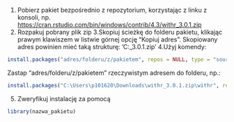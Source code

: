 1. Pobierz pakiet bezpośrednio z repozytorium, korzystając z linku z konsoli, np. <https://cran.rstudio.com/bin/windows/contrib/4.3/withr_3.0.1.zip>
2. Rozpakuj pobrany plik zip
3.Skopiuj ścieżkę do folderu pakietu, klikając prawym klawiszem w listwie górnej opcję "Kopiuj adres". Skopiowany adres powinien mieć taką strukturę: 'C:\Users\p101620\Downloads\withr_3.0.1.zip\withr'
4.Użyj komendy:
```{r}
install.packages("adres/folderu/z/pakietem", repos = NULL, type = "source")
```
Zastap "adres/folderu/z/pakietem" rzeczywistym adresem do folderu, np.:
```{r}
install.packages("C:\Users\p101620\Downloads\withr_3.0.1.zip\withr", repos = NULL, type = "source")
```
5. Zweryfikuj instalację za pomocą 
```{r}
library(nazwa_pakietu)
```

